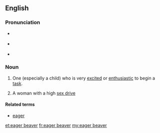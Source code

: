 {{was wotd|2009|January|26}}
==English==

===Pronunciation===
* {{a|UK}} {{IPA|/ˌiː.ɡə ˈbiː.və/}}
* {{a|US}} {{IPA|/ˌi.ɡɚ ˈbi.vɚ/}}
* {{audio|en-us-eager beaver.ogg|Audio (US)}}

===Noun===
{{en-noun|head=[[eager]] [[beaver]]}}

# {{idiomatic|colloquial}} One (especially a child) who is very [[excited]] or [[enthusiastic]] to begin a [[task]].
# {{idiomatic|humorous}} A woman with a high [[sex drive]]

====Related terms====
* [[eager]]

[[et:eager beaver]]
[[fr:eager beaver]]
[[my:eager beaver]]